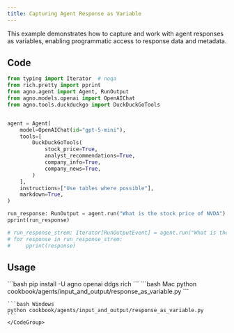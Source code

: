 ```yaml
---
title: Capturing Agent Response as Variable
---
```


This example demonstrates how to capture and work with agent responses as variables, enabling programmatic access to response data and metadata.

## Code

```python cookbook/agents/input_and_output/response_as_variable.py
from typing import Iterator  # noqa
from rich.pretty import pprint
from agno.agent import Agent, RunOutput
from agno.models.openai import OpenAIChat
from agno.tools.duckduckgo import DuckDuckGoTools


agent = Agent(
    model=OpenAIChat(id="gpt-5-mini"),
    tools=[
        DuckDuckGoTools(
            stock_price=True,
            analyst_recommendations=True,
            company_info=True,
            company_news=True,
        )
    ],
    instructions=["Use tables where possible"],
    markdown=True,
)

run_response: RunOutput = agent.run("What is the stock price of NVDA")
pprint(run_response)

# run_response_strem: Iterator[RunOutputEvent] = agent.run("What is the stock price of NVDA", stream=True)
# for response in run_response_strem:
#     pprint(response)
```

## Usage

<Steps>
  <Snippet file="create-venv-step.mdx" />

  <Step title="Install libraries">
    ```bash
    pip install -U agno openai ddgs rich
    ```
  </Step>

  <Step title="Run Agent">
    <CodeGroup>
    ```bash Mac
    python cookbook/agents/input_and_output/response_as_variable.py
    ```
    
    ```bash Windows
    python cookbook/agents/input_and_output/response_as_variable.py
    ```
    </CodeGroup>
  </Step>
</Steps>